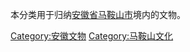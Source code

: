 本分类用于归纳[[安徽省|安徽省]][[马鞍山市|马鞍山市]]境内的文物。

[[Category:安徽文物|Category:安徽文物]]
[[Category:马鞍山文化|Category:马鞍山文化]]